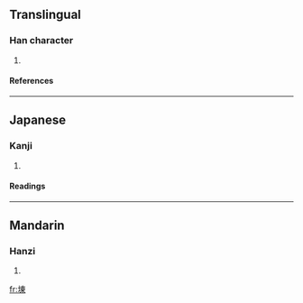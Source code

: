 ==Translingual==
===Han character===
{{Han char|rn=32|rad=土|as=08|sn=11|four=4519<sub>6</sub>|canj=土木田 (GDW)}}
# {{defn|Han}}
====References====
{{Han ref|kx=0230.390|dkj=05178|hdz=10451.010|uh=57EC|ud=22508|bh=D4C0|bd=54464}}
----
==Japanese==
===Kanji===
{{ja-kanji|grade=|rs=土08}}
# {{defn|Japanese}} 
====Readings====
{{ja-readings|on=[[とう]] (tō), [[つ]] (tsu)|kun=}}
----
==Mandarin==
===Hanzi===
{{cmn-hanzi|pin=[[dōng]] ([[dong1]])|wg=[[tung]]<sup>1</sup>}}
# {{defn|Mandarin}}

[[fr:埬]]